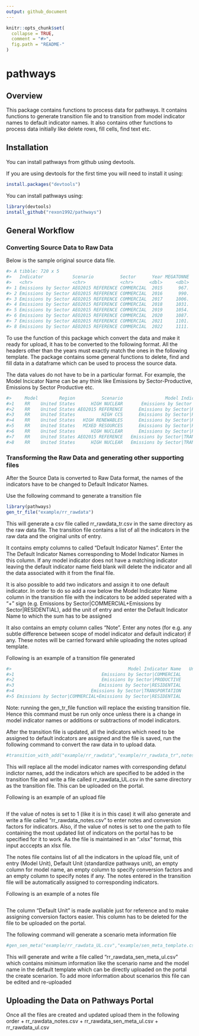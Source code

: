 ```yaml
---
output: github_document
---
```


<!-- README.md is generated from README.Rmd. Please edit that file -->

```r
knitr::opts_chunk$set(
  collapse = TRUE,
  comment = "#>",
  fig.path = "README-"
)
```

# pathways

## Overview

This package contains functions to process data for pathways. It contains functions to generate transition file and to transition from model indicator names to default indicator names. It also contains other functions to process data initially like delete rows, fill cells, find text etc.

## Installation

You can install pathways from github using devtools.

If you are using devtools for the first time you will need to install it using:

```r
install.packages("devtools")
```

You can install pathways using:

```r
library(devtools)
install_github("rexon1992/pathways")
```

## General Workflow

### Converting Source Data to Raw Data

Below is the sample original source data file.
```r
#> A tibble: 720 x 5
#>   Indicator           Scenario          Sector      Year MEGATONNE
#>   <chr>               <chr>             <chr>      <dbl>     <dbl>
#> 1 Emissions by Sector AEO2015 REFERENCE COMMERCIAL  2015      967.
#> 2 Emissions by Sector AEO2015 REFERENCE COMMERCIAL  2016      990.
#> 3 Emissions by Sector AEO2015 REFERENCE COMMERCIAL  2017     1006.
#> 4 Emissions by Sector AEO2015 REFERENCE COMMERCIAL  2018     1031.
#> 5 Emissions by Sector AEO2015 REFERENCE COMMERCIAL  2019     1054.
#> 6 Emissions by Sector AEO2015 REFERENCE COMMERCIAL  2020     1087.
#> 7 Emissions by Sector AEO2015 REFERENCE COMMERCIAL  2021     1101.
#> 8 Emissions by Sector AEO2015 REFERENCE COMMERCIAL  2022     1111.
```

To use the function of this package which convert the data and make it ready for upload, it has to be converted to the following format. All the headers other than the years must exactly match the ones in the following template. The package contains some general functions to delete, find and fill data in a dataframe which can be used to process the source data.

The data values do not have to be in a particular format. For example, the Model Incicator Name can be any think like Emissions by Sector-Productive, Emissions by Sector Productive etc.
```r
#>     Model        Region          Scenario                Model Indicator Name     Unit of Entry   2016       2017       2018      2019       2020       2021
#>1    RR    United States      HIGH NUCLEAR       Emissions by Sector|PRODUCTIVE      MEGATONNE     1309.0257  1281.5625  1276.361  1277.6667  1278.4909  1159.8612
#>2    RR    United States AEO2015 REFERENCE      Emissions by Sector|RESIDENTIAL      MEGATONNE     971.6919   967.3204   971.834   977.2520   990.4161   992.1451
#>3    RR    United States          HIGH CCS      Emissions by Sector|RESIDENTIAL      MEGATONNE     1048.2860  1038.1109  1037.936  1046.8821  1056.1125  953.2898
#>4    RR    United States   HIGH RENEWABLES      Emissions by Sector|RESIDENTIAL      MEGATONNE     1058.8847  1034.0865  1037.559  1039.1316  1024.0665  907.8701
#>5    RR    United States   MIXED RESOURCES      Emissions by Sector|RESIDENTIAL      MEGATONNE     1047.3803  1025.2312  1018.146  1011.5801  1008.3327  891.0735
#>6    RR    United States      HIGH NUCLEAR      Emissions by Sector|RESIDENTIAL      MEGATONNE     1061.0213  1024.0253  1008.834  999.8088   987.9709   853.9611
#>7    RR    United States AEO2015 REFERENCE   Emissions by Sector|TRANSPORTATION      MEGATONNE     1929.4430  1920.1862  1921.254  1917.1024  1911.1245  1901.2237
#>8    RR    United States      HIGH NUCLEAR   Emissions by Sector|TRANSPORTATION      MEGATONNE     1930.8548  1920.5908  1919.715  1914.0895  1905.8524  1861.8619

```

### Transforming the Raw Data and generating other supporting files

After the Source Data is converted to Raw Data format, the names of the indicators have to be changed to Default Indicator Names.

Use the following command to generate a transition file

```r
library(pathways)
gen_tr_file("example/rr_rawdata")
```
This will generate a csv file called rr_rawdata_tr.csv in the same directory as the raw data file. The transition file contains a list of all the indicators in the raw data and the original units of entry. 

It contains empty columns to called "Default Indicator Names". Enter the The Default Indicator Names corresponding to Model Indicator Names in this column. If any model indicator does not have a matching indicator leaving the default indicator name field blank will delete the indicator and all the data associated with it from the final file. 

It is also possible to add two indicators and assign it to one default indicator. In order to do so add a row below the Model Indicator Name column in the transition file with the indicators to be added seperated with a  "+" sign (e.g. Emissions by Sector|COMMERCIAL+Emissions by Sector|RESIDENTIAL), add the unit of entry and enter the Default Indicator Name to which the sum has to be assigned

It also contains an empty column calles "Note". Enter any notes (for e.g. any subtle difference between scope of model indicator and default indicator) if any. These notes will be carried forward while uploading the notes upload template.

Following is an example of a transition file generated

```r
#>                                            Model Indicator Name   Unit of Entry   Default Indicator Name   Note
#>1                                 Emissions by Sector|COMMERCIAL     MEGATONNE                            
#>2                                 Emissions by Sector|PRODUCTIVE     MEGATONNE                            
#>3                                Emissions by Sector|RESIDENTIAL     MEGATONNE                            
#>4                             Emissions by Sector|TRANSPORTATION     MEGATONNE                            
#>5 Emissions by Sector|COMMERCIAL+Emissions by Sector|RESIDENTIAL     MEGATONNE                            
```

Note: running the gen_tr_file function will replace the existing transition file. Hence this command must be run only once unless there is a change in model indicator names or additions or subtractions of model indicators.

After the transition file is updated, all the indicators which need to be assigned to default indcators are assigned and the file is saved, run the following command to convert the raw data in to upload data.

```r
#transition_with_add("example/rr_rawdata","example/rr_rawdata_tr",notes = 1, "example/ind_list_production.xlsx")
```

This will replace all the model indicator names with corresponding defatul indictor names, add the indicators which are specified to be added in the transition file and write a file called rr_rawdata_UL.csv in the same directory as the transition file. This can be uploaded on the portal.

Following is an example of an upload file

```r

```

If the value of notes is set to 1 (like it is in this case) it will also generate and write a file called "rr_rawdata_notes.csv" to enter notes and conversion factors for indicators. Also, if the value of notes is set to one the path to file containing the most updated list of indicators on the portal has to be specified for it to work. As the file is maintained in an ".xlsx" format, this input acccepts an xlsx file.

The notes file contains list of all the indicators in the upload file, unit of entry (Model Unit), Default Unit (standardize pathways unit), an empty column for model name, an empty column to specify conversion factors and an empty column to specify notes if any. The notes entered in the transition file will be automatically assigned to corresponding indicators.

Following is an example of a notes file

```r

```

The column "Default Unit" is made avaliable just for reference and to make assigning conversion factors easier. This column has to be deleted for the file to be uploaded on the portal.


The following command will generate a scenario meta information file

```r
#gen_sen_meta("example/rr_rawdata_UL.csv","example/sen_meta_template.csv")
```

This will generate and write a file called "rr_rawdata_sen_meta_ul.csv" which contains minimum information like the scenario name and the model name in the default template which can be directly uploaded on the portal the create scenarion. To add more information about scenarios this file can be edited and re-uploaded

## Uploading the Data on Pathways Portal

Once all the files are created and updated upload them in the following order
  + rr_rawdata_notes.csv
  + rr_rawdata_sen_meta_ul.csv
  + rr_rawdata_ul.csv
